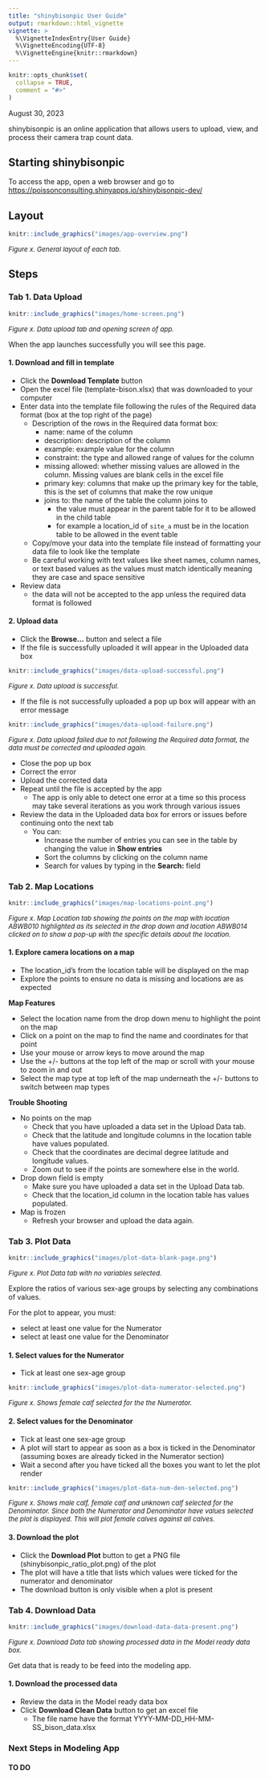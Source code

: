 ```yaml
---
title: "shinybisonpic User Guide"
output: rmarkdown::html_vignette
vignette: >
  %\VignetteIndexEntry{User Guide}
  %\VignetteEncoding{UTF-8}
  %\VignetteEngine{knitr::rmarkdown}
---
```


```r
knitr::opts_chunk$set(
  collapse = TRUE,
  comment = "#>"
)
```
<!-- Update date when changes are made -->
August 30, 2023

shinybisonpic is an online application that allows users to upload, view, and process their camera trap count data. 

## Starting shinybisonpic

To access the app, open a web browser and go to  [https://poissonconsulting.shinyapps.io/shinybisonpic-dev/](https://poissonconsulting.shinyapps.io/shinybisonpic-dev/)

## Layout

```r
knitr::include_graphics("images/app-overview.png")
```
*<font size="-1">Figure x. General layout of each tab.</font>*

## Steps

### Tab 1. Data Upload

```r
knitr::include_graphics("images/home-screen.png")
```
*<font size="-1">Figure x. Data upload tab and opening screen of app.</font>*

When the app launches successfully you will see this page. 

#### 1. Download and fill in template

- Click the **Download Template** button
- Open the excel file (template-bison.xlsx) that was downloaded to your computer
- Enter data into the template file following the rules of the Required data format (box at the top right of the page)
  - Description of the rows in the Required data format box:
    - name: name of the column
    - description: description of the column
    - example: example value for the column
    - constraint: the type and allowed range of values for the column
    - missing allowed: whether missing values are allowed in the column. Missing values are blank cells in the excel file
    - primary key: columns that make up the primary key for the table, this is the set of columns that make the row unique
    - joins to: the name of the table the column joins to
      - the value must appear in the parent table for it to be allowed in the child table
      - for example a location_id of `site_a` must be in the location table to be allowed in the event table
  - Copy/move your data into the template file instead of formatting your data file to look like the template
  - Be careful working with text values like sheet names, column names, or text based values as the values must match identically meaning they are case and space sensitive
- Review data 
  - the data will not be accepted to the app unless the required data format is followed

#### 2. Upload data

 - Click the **Browse…** button and select a file
 - If the file is successfully uploaded it will appear in the Uploaded data box 
```r
knitr::include_graphics("images/data-upload-successful.png")
```
*<font size="-1">Figure x. Data upload is successful.</font>*

 - If the file is not successfully uploaded a pop up box will appear with an error message 
```r
knitr::include_graphics("images/data-upload-failure.png")
```
*<font size="-1">Figure x. Data upload failed due to not following the Required data format, the data must be corrected and uploaded again.</font>*
 
 - Close the pop up box
 - Correct the error
 - Upload the corrected data
 - Repeat until the file is accepted by the app
   - The app is only able to detect one error at a time so this process may take several iterations as you work through various issues
- Review the data in the Uploaded data box for errors or issues before continuing onto the next tab
  - You can: 
    - Increase the number of entries you can see in the table by changing the value in **Show entries**
    - Sort the columns by clicking on the column name
    - Search for values by typing in the **Search:** field 

### Tab 2. Map Locations

```r
knitr::include_graphics("images/map-locations-point.png")
```
*<font size="-1">Figure x. Map Location tab showing the points on the map with location ABWB010 highlighted as its selected in the drop down and location ABWB014 clicked on to show a pop-up with the specific details about the location.</font>*

#### 1. Explore camera locations on a map

- The location_id’s from the location table will be displayed on the map
- Explore the points to ensure no data is missing and locations are as expected

**Map Features**

- Select the location name from the drop down menu to highlight the point on the map
- Click on a point on the map to find the name and coordinates for that point
- Use your mouse or arrow keys to move around the map
- Use the +/- buttons at the top left of the map or scroll with your mouse to zoom in and out
- Select the map type at top left of the map underneath the +/- buttons to switch between map types

**Trouble Shooting**

- No points on the map
  - Check that you have uploaded a data set in the Upload Data tab.
  - Check that the latitude and longitude columns in the location table have values populated.
  - Check that the coordinates are decimal degree latitude and longitude values.
  - Zoom out to see if the points are somewhere else in the world.
- Drop down field is empty
  - Make sure you have uploaded a data set in the Upload Data tab.
  - Check that the location_id column in the location table has values populated.
- Map is frozen
  - Refresh your browser and upload the data again.

### Tab 3. Plot Data

```r
knitr::include_graphics("images/plot-data-blank-page.png")
```
*<font size="-1">Figure x. Plot Data tab with no variables selected.</font>*

Explore the ratios of various sex-age groups by selecting any combinations of values.

For the plot to appear, you must:

- select at least one value for the Numerator
- select at least one value for the Denominator

#### 1. Select values for the Numerator

- Tick at least one sex-age group
```r
knitr::include_graphics("images/plot-data-numerator-selected.png")
```
*<font size="-1">Figure x. Shows female calf selected for the the Numerator.</font>*

#### 2. Select values for the Denominator

- Tick at least one sex-age group
- A plot will start to appear as soon as a box is ticked in the Denominator (assuming boxes are already ticked in the Numerator section)
- Wait a second after you have ticked all the boxes you want to let the plot render
```r
knitr::include_graphics("images/plot-data-num-den-selected.png")
```
*<font size="-1">Figure x. Shows male calf, female calf and unknown calf selected for the Denominator. Since both the Numerator and Denominator have values selected the plot is displayed. This will plot female calves against all calves.</font>*

#### 3. Download the plot

- Click the **Download Plot** button to get a PNG file (shinybisonpic_ratio_plot.png) of the plot
- The plot will have a title that lists which values were ticked for the numerator and denominator
- The download button is only visible when a plot is present

### Tab 4. Download Data

```r
knitr::include_graphics("images/download-data-data-present.png")
```
*<font size="-1">Figure x. Download Data tab showing processed data in the Model ready data box.</font>*

Get data that is ready to be feed into the modeling app.

#### 1. Download the processed data

- Review the data in the Model ready data box
- Click **Download Clean Data** button to get an excel file
  - The file name have the format YYYY-MM-DD_HH-MM-SS_bison_data.xlsx

### Next Steps in Modeling App

#### TO DO
